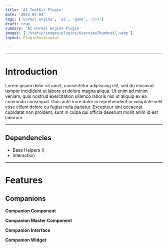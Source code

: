 ```yaml
---
title: 'AI ToolKit Plugin'
date: '2023-04-04'
tags: ['unreal engine', 'ai', 'game', 'C++']
draft: true
summary: 'AI Unreal Engine Plugin'
images: ['/static/images/plugins/OverviewThumbnail.webp']
layout: PluginPostLayout

---
```




--- 

# Introduction

Lorem ipsum dolor sit amet, consectetur adipiscing elit, sed do eiusmod tempor incididunt ut labore et dolore magna aliqua. 
Ut enim ad minim veniam, quis nostrud exercitation ullamco laboris nisi ut aliquip ex ea commodo consequat. 
Duis aute irure dolor in reprehenderit in voluptate velit esse cillum dolore eu fugiat nulla pariatur. 
Excepteur sint occaecat cupidatat non proident, sunt in culpa qui officia deserunt mollit anim id est laborum.


--- 

## Dependencies

- Base Helpers ()
- Interaction

---
# Features

## Companions

**Companion Component**

**Companion Master Component**

**Companion Interface**

**Companion Widget**
